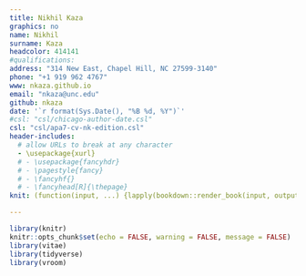 ```yaml
---
title: Nikhil Kaza
graphics: no
name: Nikhil
surname: Kaza
headcolor: 414141
#qualifications: 
address: "314 New East, Chapel Hill, NC 27599-3140"
phone: "+1 919 962 4767"
www: nkaza.github.io
email: "nkaza@unc.edu"
github: nkaza
date: '`r format(Sys.Date(), "%B %d, %Y")`'
#csl: "csl/chicago-author-date.csl"
csl: "csl/apa7-cv-nk-edition.csl"
header-includes:
  # allow URLs to break at any character
  - \usepackage{xurl}
  # - \usepackage{fancyhdr}
  # - \pagestyle{fancy}
  # - \fancyhf{}
  # - \fancyhead[R]{\thepage}
knit: (function(input, ...) {lapply(bookdown::render_book(input, output_file = "docs/nkaza_CV", output_format = "all", envir = globalenv(), ...), browseURL)})

---
```


```r
library(knitr)
knitr::opts_chunk$set(echo = FALSE, warning = FALSE, message = FALSE)
library(vitae)
library(tidyverse)
library(vroom)
```
